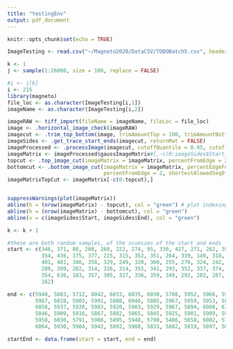 ```yaml
---
title: "testingEnv"
output: pdf_document
---
```


```r
knitr::opts_chunk$set(echo = TRUE)
```

```r
ImageTesting <- read.csv("~/Magneto2020/DataCSV/TODOBatch5.csv", header = TRUE, stringsAsFactors = FALSE)
```
```r
k <- 1
j <- sample(1:26000, size = 100, replace = FALSE)

```


```r
#i <- j[k]
i <- 215
library(magneto)
file_loc <- as.character(ImageTesting[i,1])
imageName <- as.character(ImageTesting[i,2])

imageRAW <- tiff_import(fileName = imageName, fileLoc = file_loc)
image <- .horizontal_image_check(imageRAW)
imagecut <- .trim_top_bottom(image, trimAmountTop = 100, trimAmountBottom = 50)
imageSides <- .get_trace_start_ends(imagecut, returnMat = FALSE)
imageProcessed <- .processImage(imagecut, cutoffQuantile = 0.95, cutoffProbability = 0.5)
imageMatrix <- imageProcessed$gaussImageMatrix#[,-c(0:imageSides$Start,imageSides$End:ncol(imageProcessed$gaussImageMatrix))]
topcut <- .top_image_cut(imageMatrix = imageMatrix, percentFromEdge = 2, percentEdgeForLeft = 50)
bottomcut <- .bottom_image_cut(imageMatrix = imageMatrix, percentEdgeForLeft = 25,
                               percentFromEdge = 2, shortestAlowedSeqOfZeros = 15)
imageMatrixTopCut <- imageMatrix[-c(0:topcut),]


suppressWarnings(plot(imageMatrix))
abline(h = (nrow(imageMatrix) - topcut), col = "green") # plot indexing backwords so need nrow - number
abline(h = (nrow(imageMatrix) - bottomcut), col = "green")
abline(v = c(imageSides$Start, imageSides$End), col = "green")
```
```r
k <- k + 1
```


```r
#these are both random samples, of the scuesses of the start and ends
start <- c(346, 371, 80, 208, 268, 222, 274, 95, 330, 427, 271, 262, 390, 352,
           354, 436, 175, 377, 225, 315, 352, 351, 264, 339, 149, 318, 327, 499,
           401, 401, 346, 358, 329, 249, 320, 360, 255, 276, 324, 242, 288, 197, 
           289, 399, 282, 314, 326, 314, 355, 341, 293, 352, 337, 374, 354, 414,
           354, 636, 183, 357, 305, 327, 336, 359, 349, 292, 282, 287, 256, 301, 
           162)

end <- c(5940, 5883, 5712, 6042, 6033, 6035, 6030, 5788, 5952, 5966, 5904, 5914,
         5967, 6028, 5903, 5991, 5808, 6046, 5885, 5967, 5959, 5953, 5881, 5943,
         6058, 5937, 5920, 5983, 5920, 5903, 5929, 5967, 5894, 6008, 6112, 5821,
         5046, 5909, 5916, 5867, 5882, 5865, 5845, 5925, 5901, 5909, 5901, 6059,
         5958, 6036, 5791, 5908, 5895, 5948, 5790, 5486, 5658, 6002, 5702, 5927, 
         6064, 5930, 5904, 5942, 5892, 5908, 5833, 5882, 5819, 5897, 5849)

startEnd <- data.frame(start = start, end = end)
```



